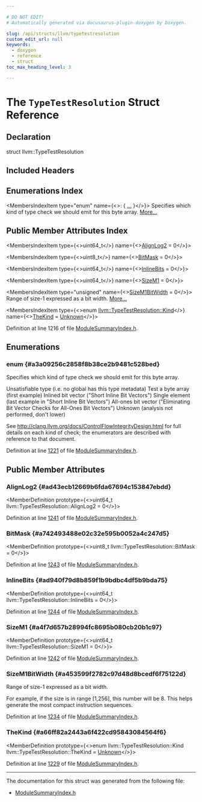 ```yaml
---

# DO NOT EDIT!
# Automatically generated via docusaurus-plugin-doxygen by Doxygen.

slug: /api/structs/llvm/typetestresolution
custom_edit_url: null
keywords:
  - doxygen
  - reference
  - struct
toc_max_heading_level: 3

---
```





# The `TypeTestResolution` Struct Reference

<DoxygenPage pluginConfig={pluginConfig}>



## Declaration

<CodeBlock>struct llvm::TypeTestResolution</CodeBlock>

## Included Headers

<IncludesList>
<IncludesListItem
  filePath="llvm/IR/ModuleSummaryIndex.h"
  permalink="/docs/api/files/include/include/llvm/include/llvm/ir/modulesummaryindex-h"
  isLocal="true" />
</IncludesList>

## Enumerations Index

<MembersIndex>

<MembersIndexItem
  type="enum"
  name={<>:  &#123; <a href="#a3a09256c2858f8b38ce2b9481c528bed">...</a> &#125;</>}>
Specifies which kind of type check we should emit for this byte array. <a href="#a3a09256c2858f8b38ce2b9481c528bed">More...</a>
</MembersIndexItem>

</MembersIndex>

## Public Member Attributes Index

<MembersIndex>

<MembersIndexItem
  type={<>uint64&#95;t</>}
  name={<><a href="#ad43ecb12669b6fda67694c153847ebdd">AlignLog2</a> = 0</>}>
</MembersIndexItem>

<MembersIndexItem
  type={<>uint8&#95;t</>}
  name={<><a href="#a742493488e02c32e595b0052a4c247d5">BitMask</a> = 0</>}>
</MembersIndexItem>

<MembersIndexItem
  type={<>uint64&#95;t</>}
  name={<><a href="#ad940f79d8b859f1b9bdbc4df5b9bda75">InlineBits</a> = 0</>}>
</MembersIndexItem>

<MembersIndexItem
  type={<>uint64&#95;t</>}
  name={<><a href="#a4f7d657b28994fc8695b080cb20b1c97">SizeM1</a> = 0</>}>
</MembersIndexItem>

<MembersIndexItem
  type="unsigned"
  name={<><a href="#a453599f2782c97d48d8bcedf6f75122d">SizeM1BitWidth</a> = 0</>}>
Range of size-1 expressed as a bit width. <a href="#a453599f2782c97d48d8bcedf6f75122d">More...</a>
</MembersIndexItem>

<MembersIndexItem
  type={<>enum <a href="#a3a09256c2858f8b38ce2b9481c528bed">llvm::TypeTestResolution::Kind</a></>}
  name={<><a href="#a66ff82a2443a6f422cd95843084564f6">TheKind</a> = <a href="#a3a09256c2858f8b38ce2b9481c528beda1893cdb6dc7d73055db02b7e1f46a276">Unknown</a></>}>
</MembersIndexItem>

</MembersIndex>


Definition at line 1216 of file <a href="/docs/api/files/include/include/llvm/include/llvm/ir/modulesummaryindex-h">ModuleSummaryIndex.h</a>.

<SectionDefinition>

## Enumerations

### enum  {#a3a09256c2858f8b38ce2b9481c528bed}

<MemberDefinition
  prototype="enum llvm::TypeTestResolution::Kind ">
Specifies which kind of type check we should emit for this byte array.

<EnumerationList title="Enumeration values">

<Link id="a3a09256c2858f8b38ce2b9481c528beda5826b981efc11834692037f016343fca" />
<EnumerationListItem name="Unsat">
Unsatisfiable type (i.e. no global has this type metadata)
</EnumerationListItem>

<Link id="a3a09256c2858f8b38ce2b9481c528bedad6fc792b7da30012ba5aa2e942383f1f" />
<EnumerationListItem name="ByteArray">
Test a byte array (first example)
</EnumerationListItem>

<Link id="a3a09256c2858f8b38ce2b9481c528beda2f70fb5ef215b0969f3b319bab4b03c6" />
<EnumerationListItem name="Inline">
Inlined bit vector (&quot;Short Inline Bit Vectors&quot;)
</EnumerationListItem>

<Link id="a3a09256c2858f8b38ce2b9481c528beda2c2da6acce4cf440ed9351dfe34899f0" />
<EnumerationListItem name="Single">
Single element (last example in &quot;Short Inline Bit Vectors&quot;)
</EnumerationListItem>

<Link id="a3a09256c2858f8b38ce2b9481c528bedacbf788f41139e3717dfde370ec59c0aa" />
<EnumerationListItem name="AllOnes">
All-ones bit vector (&quot;Eliminating Bit Vector Checks for
           All-Ones Bit Vectors&quot;)
</EnumerationListItem>

<Link id="a3a09256c2858f8b38ce2b9481c528beda1893cdb6dc7d73055db02b7e1f46a276" />
<EnumerationListItem name="Unknown">
Unknown (analysis not performed, don&#39;t lower)
</EnumerationListItem>

</EnumerationList>

See <a href="http://clang.llvm.org/docs/ControlFlowIntegrityDesign.html">http://clang.llvm.org/docs/ControlFlowIntegrityDesign.html</a> for full details on each kind of check; the enumerators are described with reference to that document.

Definition at line <a href="/docs/api/files/include/include/llvm/include/llvm/ir/modulesummaryindex-h/#l01221">1221</a> of file <a href="/docs/api/files/include/include/llvm/include/llvm/ir/modulesummaryindex-h">ModuleSummaryIndex.h</a>.
</MemberDefinition>

</SectionDefinition>

<SectionDefinition>

## Public Member Attributes

### AlignLog2 {#ad43ecb12669b6fda67694c153847ebdd}

<MemberDefinition
  prototype={<>uint64&#95;t llvm::TypeTestResolution::AlignLog2 = 0</>}>

Definition at line <a href="/docs/api/files/include/include/llvm/include/llvm/ir/modulesummaryindex-h/#l01241">1241</a> of file <a href="/docs/api/files/include/include/llvm/include/llvm/ir/modulesummaryindex-h">ModuleSummaryIndex.h</a>.
</MemberDefinition>

### BitMask {#a742493488e02c32e595b0052a4c247d5}

<MemberDefinition
  prototype={<>uint8&#95;t llvm::TypeTestResolution::BitMask = 0</>}>

Definition at line <a href="/docs/api/files/include/include/llvm/include/llvm/ir/modulesummaryindex-h/#l01243">1243</a> of file <a href="/docs/api/files/include/include/llvm/include/llvm/ir/modulesummaryindex-h">ModuleSummaryIndex.h</a>.
</MemberDefinition>

### InlineBits {#ad940f79d8b859f1b9bdbc4df5b9bda75}

<MemberDefinition
  prototype={<>uint64&#95;t llvm::TypeTestResolution::InlineBits = 0</>}>

Definition at line <a href="/docs/api/files/include/include/llvm/include/llvm/ir/modulesummaryindex-h/#l01244">1244</a> of file <a href="/docs/api/files/include/include/llvm/include/llvm/ir/modulesummaryindex-h">ModuleSummaryIndex.h</a>.
</MemberDefinition>

### SizeM1 {#a4f7d657b28994fc8695b080cb20b1c97}

<MemberDefinition
  prototype={<>uint64&#95;t llvm::TypeTestResolution::SizeM1 = 0</>}>

Definition at line <a href="/docs/api/files/include/include/llvm/include/llvm/ir/modulesummaryindex-h/#l01242">1242</a> of file <a href="/docs/api/files/include/include/llvm/include/llvm/ir/modulesummaryindex-h">ModuleSummaryIndex.h</a>.
</MemberDefinition>

### SizeM1BitWidth {#a453599f2782c97d48d8bcedf6f75122d}

<MemberDefinition
  prototype="unsigned llvm::TypeTestResolution::SizeM1BitWidth = 0">
Range of size-1 expressed as a bit width.

For example, if the size is in range &#91;1,256&#93;, this number will be 8. This helps generate the most compact instruction sequences.

Definition at line <a href="/docs/api/files/include/include/llvm/include/llvm/ir/modulesummaryindex-h/#l01234">1234</a> of file <a href="/docs/api/files/include/include/llvm/include/llvm/ir/modulesummaryindex-h">ModuleSummaryIndex.h</a>.
</MemberDefinition>

### TheKind {#a66ff82a2443a6f422cd95843084564f6}

<MemberDefinition
  prototype={<>enum llvm::TypeTestResolution::Kind llvm::TypeTestResolution::TheKind = <a href="#a3a09256c2858f8b38ce2b9481c528beda1893cdb6dc7d73055db02b7e1f46a276">Unknown</a></>}>

Definition at line <a href="/docs/api/files/include/include/llvm/include/llvm/ir/modulesummaryindex-h/#l01229">1229</a> of file <a href="/docs/api/files/include/include/llvm/include/llvm/ir/modulesummaryindex-h">ModuleSummaryIndex.h</a>.
</MemberDefinition>

</SectionDefinition>

<hr/>

The documentation for this struct was generated from the following file:

<ul>
<li><a href="/docs/api/files/include/include/llvm/include/llvm/ir/modulesummaryindex-h">ModuleSummaryIndex.h</a></li>
</ul>

</DoxygenPage>
